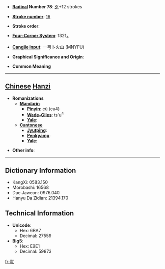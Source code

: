 * '''[[Wiktionary:Chinese radical index| Radical]] Number 78''': [[Wiktionary:Chinese radical index 歹|歹]]+12 strokes

* '''[[Wiktionary:Chinese total strokes index|Stroke number]]''': [[Wiktionary:Chinese total strokes index 16|16]]

* '''Stroke order''': 

* '''[[Wiktionary:Chinese four corner index|Four-Corner System]]''': 1321<sub>4</sub>

* '''[[Wiktionary:Chinese Cangjie index|Cangjie input]]''': 一弓卜火山 (MNYFU)

* '''Graphical Significance and Origin''': 

* '''Common Meaning'''

----

== [[Chinese]] [[Hanzi]] ==

* '''Romanizations'''
** '''[[Mandarin]]'''
*** '''[[Pinyin]]''': cù (cu4)
*** '''[[Wade-Giles]]''': ts'u<sup>4</sup>
*** '''[[Yale]]''': 
** '''[[Cantonese]]'''
*** '''[[Jyutping]]''':
*** '''[[Penkyamp]]''': 
*** '''[[Yale]]''': 

* '''Other info''': 

----

== Dictionary Information ==

* KangXi: 0583.150
* Morobashi: 16568
* Dae Jaweon: 0976.040
* Hanyu Da Zidian: 21394.170

== Technical Information ==

* '''Unicode''':
** Hex: 6BA7
** Decimal: 27559
* '''Big5''':
** Hex: E9E1
** Decimal: 59873

[[fr:殧]]